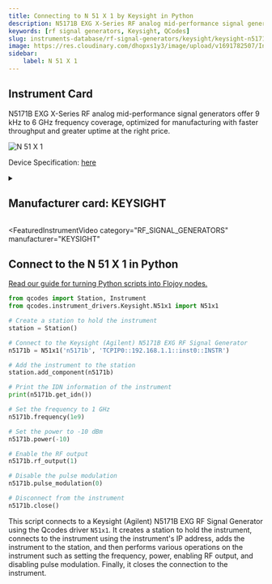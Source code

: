 ```yaml
---
title: Connecting to N 51 X 1 by Keysight in Python
description: N5171B EXG X-Series RF analog mid-performance signal generators offer 9 kHz to 6 GHz frequency coverage, optimized for manufacturing with faster throughput and greater uptime at the right price.
keywords: [rf signal generators, Keysight, QCodes] 
slug: instruments-database/rf-signal-generators/keysight/keysight-n5171b-exg 
image: https://res.cloudinary.com/dhopxs1y3/image/upload/v1691782507/Instruments/RF%20Signal%20Generator/Keysight-N5171B-EXG/Keysight-N5171B-EXG.jpg
sidebar:
    label: N 51 X 1 
---
```



## Instrument Card

N5171B EXG X-Series RF analog mid-performance signal generators offer 9 kHz to 6 GHz frequency coverage, optimized for manufacturing with faster throughput and greater uptime at the right price.



![N 51 X 1](https://res.cloudinary.com/dhopxs1y3/image/upload/v1691782507/Instruments/RF%20Signal%20Generator/Keysight-N5171B-EXG/Keysight-N5171B-EXG.jpg)

Device Specification: [here](https://www.keysight.com/us/en/assets/7018-03381/data-sheets/5991-0039.pdf)

<details style={{ marginTop: "15px"}}>
<summary><h2 style={{display:'inline'}}>Manufacturer card: KEYSIGHT</h2></summary>

![KEYSIGHT](https://res.cloudinary.com/dhopxs1y3/image/upload/v1692125973/Instruments/Vendor%20Logos/Keysight.png)

Keysight Technologies, or Keysight, is an American company that manufactures electronics test and measurement equipment and software

- Headquarters: USA
- Yearly Revenue (millions, USD): 5420
- Vendor Website: [here](https://www.keysight.com/us/en/home.html)

</details>


<FeaturedInstrumentVideo
  category="RF_SIGNAL_GENERATORS"
  manufacturer="KEYSIGHT"
></FeaturedInstrumentVideo>

## Connect to the N 51 X 1 in Python

[Read our guide for turning Python scripts into Flojoy nodes.](https://docs.flojoy.ai/contribution/blocks/custom-flojoy-block/)


<Tabs>

<TabItem value="Flojoy" label="Flojoy" className="flojoy-instrument-tabs">

<NodeCardCollection category='RF_SIGNAL_GENERATORS' manufacturer='KEYSIGHT'></NodeCardCollection>

</TabItem>
<TabItem value="QCodes" label="QCodes">

```python
from qcodes import Station, Instrument
from qcodes.instrument_drivers.Keysight.N51x1 import N51x1

# Create a station to hold the instrument
station = Station()

# Connect to the Keysight (Agilent) N5171B EXG RF Signal Generator
n5171b = N51x1('n5171b', 'TCPIP0::192.168.1.1::inst0::INSTR')

# Add the instrument to the station
station.add_component(n5171b)

# Print the IDN information of the instrument
print(n5171b.get_idn())

# Set the frequency to 1 GHz
n5171b.frequency(1e9)

# Set the power to -10 dBm
n5171b.power(-10)

# Enable the RF output
n5171b.rf_output(1)

# Disable the pulse modulation
n5171b.pulse_modulation(0)

# Disconnect from the instrument
n5171b.close()
```

This script connects to a Keysight (Agilent) N5171B EXG RF Signal Generator using the Qcodes driver `N51x1`. It creates a station to hold the instrument, connects to the instrument using the instrument's IP address, adds the instrument to the station, and then performs various operations on the instrument such as setting the frequency, power, enabling RF output, and disabling pulse modulation. Finally, it closes the connection to the instrument.

</TabItem>
</Tabs>